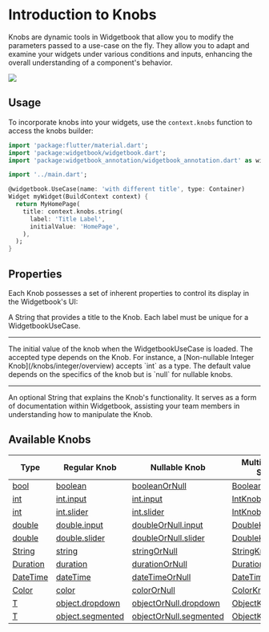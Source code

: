 # Introduction to Knobs

Knobs are dynamic tools in Widgetbook that allow you to modify the parameters passed to a use-case on the fly. 
They allow you to adapt and examine your widgets under various conditions and inputs, enhancing the overall understanding of a component's behavior.

<Image src="/assets/knobs/knobs.png" zoom />

## Usage

To incorporate knobs into your widgets, use the `context.knobs` function to access the knobs builder:

```dart title="Example: Knobs"
import 'package:flutter/material.dart';
import 'package:widgetbook/widgetbook.dart';
import 'package:widgetbook_annotation/widgetbook_annotation.dart' as widgetbook;

import '../main.dart';

@widgetbook.UseCase(name: 'with different title', type: Container)
Widget myWidget(BuildContext context) {
  return MyHomePage(
    title: context.knobs.string(
      label: 'Title Label',
      initialValue: 'HomePage',
    ),
  );
}
```

## Properties

Each Knob possesses a set of inherent properties to control its display in the Widgetbook's UI:

<Accordion title="Knob" defaultOpen>
  <Property name="label" type="String" required>
    A String that provides a title to the Knob. Each label must be unique for a WidgetbookUseCase.
  </Property>

  ---

  <Property name="initialValue" type="T" optional>
    The initial value of the knob when the WidgetbookUseCase is loaded. 
    The accepted type depends on the Knob. For instance, a [Non-nullable Integer Knob](/knobs/integer/overview) accepts `int` as a type. 
    The default value depends on the specifics of the knob but is `null` for nullable knobs.
  </Property>

  ---

  <Property name="description" type="String" optional>
    An optional String that explains the Knob's functionality. 
    It serves as a form of documentation within Widgetbook, assisting your team members in understanding how to manipulate the Knob.
  </Property>
</Accordion>

## Available Knobs

| Type                             | Regular Knob                                                            | Nullable Knob                                                                       | Multi-snapshot Support                                             |
| -------------------------------- | ----------------------------------------------------------------------- | ----------------------------------------------------------------------------------- | ------------------------------------------------------------------ |
| [bool](/knobs/boolean)           | [boolean](/knobs/boolean#contextknobsboolean)                           | [booleanOrNull](/knobs/boolean#contextknobsbooleanornull)                           | [BooleanKnobConfig](/knobs/boolean#multi-snapshot-support)         |
| [int](/knobs/integer/overview)   | [int.input](/knobs/integer/input#contextknobsintinput)                  | [int.input](/knobs/integer/input#contextknobsintornullinput)                        | [IntKnobConfig](/knobs/integer/input#multi-snapshot-support)       |
| [int](/knobs/integer/overview)   | [int.slider](/knobs/integer/slider#contextknobsintslider)               | [int.slider](/knobs/integer/slider#contextknobsintornullslider)                     | [IntKnobConfig](/knobs/integer/slider#multi-snapshot-support)      |
| [double](/knobs/double/overview) | [double.input](/knobs/double/input#contextknobsdoubleinput)             | [doubleOrNull.input](/knobs/double/input#contextknobsdoubleornullinput)             | [DoubleKnobConfig](/knobs/double/input#multi-snapshot-support)     |
| [double](/knobs/double/overview) | [double.slider](/knobs/double/slider#contextknobsdoubleslider)          | [doubleOrNull.slider](/knobs/double/slider#contextknobsdoubleornullslider)          | [DoubleKnobConfig](/knobs/double/slider#multi-snapshot-support)    |
| [String](/knobs/string)          | [string](/knobs/string#contextknobsstring)                              | [stringOrNull](/knobs/string#contextknobsstringornull)                              | [StringKnobConfig](/knobs/string#multi-snapshot-support)           |
| [Duration](/knobs/duration)      | [duration](/knobs/duration#contextknobsduration)                        | [durationOrNull](/knobs/duration#contextknobsdurationornull)                        | [DurationKnobConfig](/knobs/duration#multi-snapshot-support)       |
| [DateTime](/knobs/datetime)      | [dateTime](/knobs/datetime#contextknobsdatetime)                        | [dateTimeOrNull](/knobs/datetime#contextknobsdatetimeornull)                        | [DateTimeKnobConfig](/knobs/datetime#multi-snapshot-support)       |
| [Color](/knobs/color)            | [color](/knobs/color#contextknobscolor)                                 | [colorOrNull](/knobs/color#contextknobscolorornull)                                 | [ColorKnobConfig](/knobs/color#multi-snapshot-support)             |
| [T](/knobs/object/overview)      | [object.dropdown](/knobs/object/dropdown#contextknobsobjectdropdown)    | [objectOrNull.dropdown](/knobs/object/dropdown#contextknobsobjectornulldropdown)    | [ObjectKnobConfig](/knobs/object/dropdown#multi-snapshot-support)  |
| [T](/knobs/object/overview)      | [object.segmented](/knobs/object/segmented#contextknobsobjectsegmented) | [objectOrNull.segmented](/knobs/object/segmented#contextknobsobjectornullsegmented) | [ObjectKnobConfig](/knobs/object/segmented#multi-snapshot-support) |


